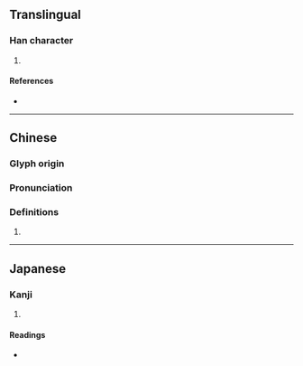 {{character info/new}}
==Translingual==

===Han character===
{{Han char|rn=9|rad=人|as=12|sn=14|four=|canj=ONOT|ids=⿰亻登}}

# {{defn|Han|sort=人12}}

====References====
* {{Han ref|kx=0116.270|dkj=01102|dj=0248.050|hdz=10223.020|uh=50DC|ud=20700}}

----

==Chinese==
{{zh-forms}}

===Glyph origin===
{{Han etym}}

===Pronunciation===
{{zh-pron
|m=chēng,dèng
|mc=y
|oc=y
|cat=
}}

===Definitions===
{{zh-hanzi}}

# {{rfdef|zh}}

----

==Japanese==

===Kanji===
{{ja-kanji|grade=|rs=人12}}

# {{defn|lang=ja|sort=人12}}

====Readings====
* {{ja-readings|on=[[とう]] (tō), [[どう]] (dō), [[しょう]] (shō), [[ちょう]] (chō)|kun=[[あがる]] (agaru)}}